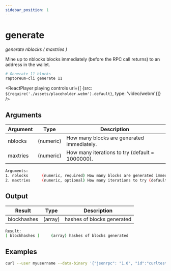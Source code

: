 ```yaml
---
sidebar_position: 1
---
```


# generate

*generate nblocks ( maxtries )*

Mine up to nblocks blocks immediately (before the RPC call returns) to an address in the wallet.

```bash
# Generate 11 blocks
raptoreum-cli generate 11
```

<ReactPlayer playing controls url={[
    {src: `${require('./assets/placeholder.webm').default}`, type: 'video/webm'}]} />


## Arguments

| Argument | Type | Description |
|--|--|--|
| nblocks | (numeric) | How many blocks are generated immediately. |
| maxtries | (numeric) | How many iterations to try (default = 1000000). |

```bash
Arguments:
1. nblocks      (numeric, required) How many blocks are generated immediately.
2. maxtries     (numeric, optional) How many iterations to try (default = 1000000).
```

## Output

| Result | Type | Description |
|--|--|--|
| blockhashes | (array) | hashes of blocks generated |

```bash
Result:
[ blockhashes ]     (array) hashes of blocks generated
```


## Examples

```bash
curl --user myusername --data-binary '{"jsonrpc": "1.0", "id":"curltest", "method": "generate", "params": ["11"] }' -H 'content-type: text/plain;' http://127.0.0.1:9998/
```

